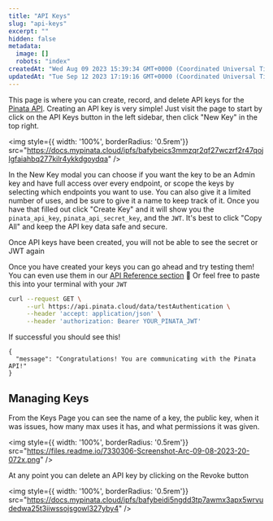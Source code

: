 ```yaml
---
title: "API Keys"
slug: "api-keys"
excerpt: ""
hidden: false
metadata:
  image: []
  robots: "index"
createdAt: "Wed Aug 09 2023 15:39:34 GMT+0000 (Coordinated Universal Time)"
updatedAt: "Tue Sep 12 2023 17:19:16 GMT+0000 (Coordinated Universal Time)"
---
```

This page is where you can create, record, and delete API keys for the [Pinata API](/api-reference/introduction). Creating an API key is very simple! Just visit the page to start by click on the API Keys button in the left sidebar, then click "New Key" in the top right.

<img style={{ width: '100%', borderRadius: '0.5rem'}} src="https://docs.mypinata.cloud/ipfs/bafybeics3mmzqr2qf27wczrf2r47qojlgfaiahbq277kilr4ykkdgoydqa" />

In the New Key modal you can choose if you want the key to be an Admin key and have full access over every endpoint, or scope the keys by selecting which endpoints you want to use. You can also give it a limited number of uses, and be sure to give it a name to keep track of it. Once you have that filled out click "Create Key" and it will show you the `pinata_api_key`, `pinata_api_secret_key`, and the `JWT`. It's best to click "Copy All" and keep the API key data safe and secure.

<Warning>Once API keys have been created, you will not be able to see the secret or JWT again</Warning>


Once you have created your keys you can go ahead and try testing them! You can even use them in our [API Reference section](/api-reference/endpoint/ipfs/test-authentication) :eyes: Or feel free to paste this into your terminal with your `JWT`

```bash cURL
curl --request GET \
     --url https://api.pinata.cloud/data/testAuthentication \
     --header 'accept: application/json' \
     --header 'authorization: Bearer YOUR_PINATA_JWT'
```

If successful you should see this!

```shell bash
{
  "message": "Congratulations! You are communicating with the Pinata API!"
}
```

## Managing Keys

From the Keys Page you can see the name of a key, the public key, when it was issues, how many max uses it has, and what permissions it was given.

<img style={{ width: '100%', borderRadius: '0.5rem'}} src="https://files.readme.io/7330306-Screenshot-Arc-09-08-2023-20-072x.png" />

At any point you can delete an API key by clicking on the Revoke button

<img style={{ width: '100%', borderRadius: '0.5rem'}} src="https://docs.mypinata.cloud/ipfs/bafybeidi5ngdd3tp7awmx3apx5wrvudedwa25t3iiwssojsgowl327yby4" />
